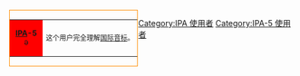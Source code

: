 <div style="float:left; border:solid darkorange 1px; margin:1px">
{| cellspacing="0" style="width:238px;background:#FA9"
| style="width:45px;height:45px;background:#F00;text-align:center;font-size:10pt" | '''[[IPA]]-5'''<br/>ə
| style="font-size:9pt;padding:4pt;line-height:1.25em" | 这个用户完全理解[[国际音标]]。
|}
</div>
[[Category:IPA 使用者]]
[[Category:IPA-5 使用者]]